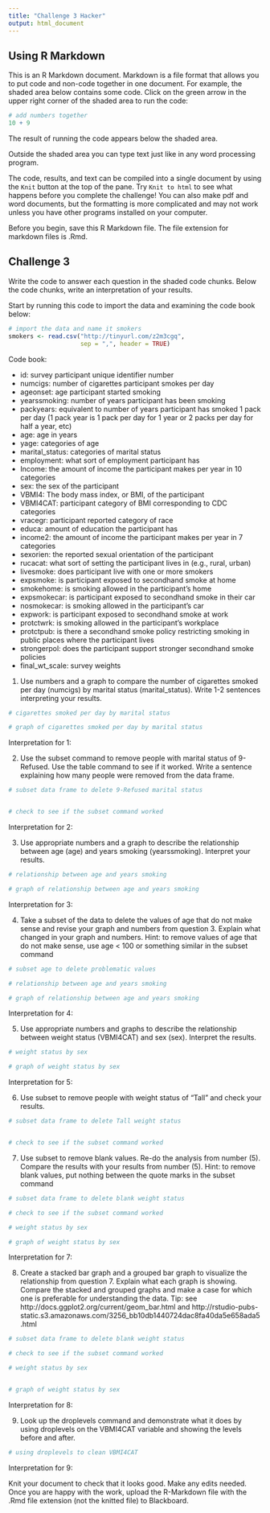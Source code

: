 ```yaml
---
title: "Challenge 3 Hacker"
output: html_document
---
```


## Using R Markdown

This is an R Markdown document. Markdown is a file format that allows you to put code and non-code together in one document. For example, the shaded area below contains some code. Click on the green arrow in the upper right corner of the shaded area to run the code:


```r
# add numbers together
10 + 9
```

The result of running the code appears below the shaded area.

Outside the shaded area you can type text just like in any word processing program. 

The code, results, and text can be compiled into a single document by using the `Knit` button at the top of the pane. Try `Knit to html` to see what happens before you complete the challenge! You can also make pdf and word documents, but the formatting is more complicated and may not work unless you have other programs installed on your computer.

Before you begin, save this R Markdown file. The file extension for markdown files is .Rmd.

## Challenge 3

Write the code to answer each question in the shaded code chunks. Below the code chunks, write an interpretation of your results.

Start by running this code to import the data and examining the code book below:

```r
# import the data and name it smokers
smokers <- read.csv("http://tinyurl.com/z2m3cgq",
                    sep = ",", header = TRUE)
```

Code book:

* id: survey participant unique identifier number 
* numcigs: number of cigarettes participant smokes per day 
* ageonset: age participant started smoking 
* yearssmoking: number of years participant has been smoking 
* packyears: equivalent to number of years participant has smoked 1 pack per day (1 pack year is 1 pack per day for 1 year or 2 packs per day for half a year, etc)
* age: age in years 
* yage: categories of age 
* marital_status: categories of marital status 
* employment: what sort of employment participant has
* Income: the amount of income the participant makes per year in 10 categories
* sex: the sex of the participant 
* VBMI4: The body mass index, or BMI, of the participant
* VBMI4CAT: participant category of BMI corresponding to CDC categories 
* vracegr: participant reported category of race 
* educa: amount of education the participant has 
* income2: the amount of income the participant makes per year in 7 categories 
* sexorien: the reported sexual orientation of the participant 
* rucacat: what sort of setting the participant lives in (e.g., rural, urban) 
* livesmoke: does participant live with one or more smokers 
* expsmoke: is participant exposed to secondhand smoke at home 
* smokehome: is smoking allowed in the participant's home 
* expsmokecar: is participant exposed to secondhand smoke in their car 
* nosmokecar: is smoking allowed in the participant's car 
* expwork: is participant exposed to secondhand smoke at work
* protctwrk: is smoking allowed in the participant's workplace 
* protctpub: is there a secondhand smoke policy restricting smoking in public places where the participant lives 
* strongerpol: does the participant support stronger secondhand smoke policies 
* final_wt_scale: survey weights 


(1) Use numbers and a graph to compare the number of cigarettes smoked per day (numcigs) by marital status (marital_status). Write 1-2 sentences interpreting your results.

```r
# cigarettes smoked per day by marital status

# graph of cigarettes smoked per day by marital status
```

Interpretation for 1: 

(2) Use the subset command to remove people with marital status of 9-Refused. Use the table command to see if it worked. Write a sentence explaining how many people were removed from the data frame.

```r
# subset data frame to delete 9-Refused marital status


# check to see if the subset command worked

```

Interpretation for 2: 

(3) Use appropriate numbers and a graph to describe the relationship between age (age) and years smoking (yearssmoking). Interpret your results.

```r
# relationship between age and years smoking

# graph of relationship between age and years smoking

```

Interpretation for 3: 

(4) Take a subset of the data to delete the values of age that do not make sense and revise your graph and numbers from question 3. Explain what changed in your graph and numbers. Hint: to remove values of age that do not make sense, use age < 100 or something similar in the subset command

```r
# subset age to delete problematic values

# relationship between age and years smoking

# graph of relationship between age and years smoking 

```

Interpretation for 4:

(5) Use appropriate numbers and graphs to describe the relationship between weight status (VBMI4CAT) and sex (sex). Interpret the results.

```r
# weight status by sex

# graph of weight status by sex
```

Interpretation for 5: 

(6) Use subset to remove people with weight status of "Tall" and check your results.

```r
# subset data frame to delete Tall weight status


# check to see if the subset command worked

```


(7) Use subset to remove blank values. Re-do the analysis from number (5). Compare the results with your results from number (5). Hint: to remove blank values, put nothing between the quote marks in the subset command

```r
# subset data frame to delete blank weight status

# check to see if the subset command worked

# weight status by sex

# graph of weight status by sex

```

Interpretation for 7: 

(8) Create a stacked bar graph and a grouped bar graph to visualize the relationship from question 7. Explain what each graph is showing. Compare the stacked and grouped graphs and make a case for which one is preferable for understanding the data. Tip: see http://docs.ggplot2.org/current/geom_bar.html and http://rstudio-pubs-static.s3.amazonaws.com/3256_bb10db1440724dac8fa40da5e658ada5.html 

```r
# subset data frame to delete blank weight status

# check to see if the subset command worked

# weight status by sex


# graph of weight status by sex

```

Interpretation for 8: 

(9) Look up the droplevels command and demonstrate what it does by using droplevels on the VBMI4CAT variable and showing the levels before and after.

```r
# using droplevels to clean VBMI4CAT

```

Interpretation for 9: 

Knit your document to check that it looks good. Make any edits needed. Once you are happy with the work, upload the R-Markdown file with the .Rmd file extension (not the knitted file) to Blackboard. 